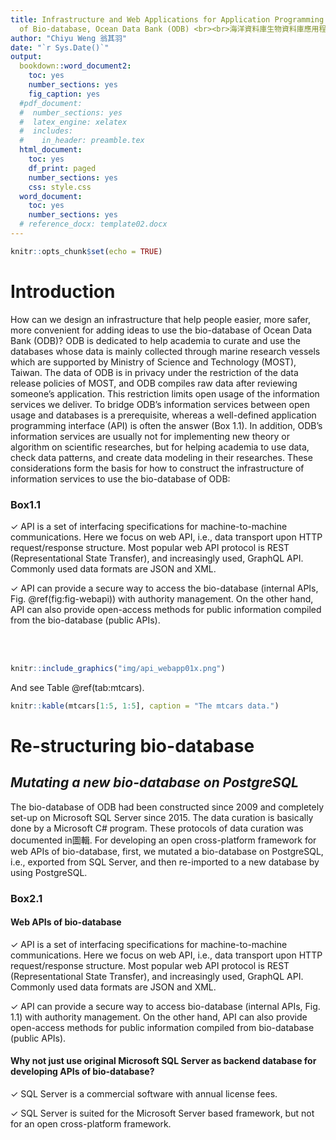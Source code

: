 ```yaml
---
title: Infrastructure and Web Applications for Application Programming Interface (API)
  of Bio-database, Ocean Data Bank (ODB) <br><br>海洋資料庫生物資料庫應用程式介面之基礎建構與網際網路應用
author: "Chiyu Weng 翁其羽"
date: "`r Sys.Date()`"
output:
  bookdown::word_document2:
    toc: yes
    number_sections: yes
    fig_caption: yes
  #pdf_document:
  #  number_sections: yes
  #  latex_engine: xelatex
  #  includes:
  #    in_header: preamble.tex
  html_document:
    toc: yes
    df_print: paged
    number_sections: yes
    css: style.css
  word_document:
    toc: yes
    number_sections: yes
  # reference_docx: template02.docx
---
```


```r
knitr::opts_chunk$set(echo = TRUE)

```

# Introduction

How can we design an infrastructure that help people easier, more safer, more convenient for adding ideas to use the bio-database of Ocean Data Bank (ODB)? ODB is dedicated to help academia to curate and use the databases whose data is mainly collected through marine research vessels which are supported by Ministry of Science and Technology (MOST), Taiwan. The data of ODB is in privacy under the restriction of the data release policies of MOST, and ODB compiles raw data after reviewing someone’s application. This restriction limits open usage of the information services we deliver. To bridge ODB’s information services between open usage and databases is a prerequisite, whereas a well-defined application programming interface (API) is often the answer (Box 1.1). In addition, ODB’s information services are usually not for implementing new theory or algorithm on scientific researches, but for helping academia to use data, check data patterns, and create data modeling in their researches. These considerations form the basis for how to construct the infrastructure of information services to use the bio-database of ODB:

::: {.infobox .note data-latex="note"}

### Box1.1 {-}

  &check; API is a set of interfacing specifications for machine-to-machine communications. Here we focus on web API, i.e., data transport upon HTTP request/response structure. Most popular web API protocol is REST (Representational State Transfer), and increasingly used, GraphQL API. Commonly used data formats are JSON and XML.

  &check; API can provide a secure way to access the bio-database (internal APIs, Fig. \@ref(fig:fig-webapi)) with authority management. On the other hand, API can also provide open-access methods for public information compiled from the bio-database (public APIs).

:::

<br><br>

```r
knitr::include_graphics("img/api_webapp01x.png")
```

And see Table \@ref(tab:mtcars).

```r
knitr::kable(mtcars[1:5, 1:5], caption = "The mtcars data.")
```


# **Re-structuring bio-database**

## *Mutating a new bio-database on PostgreSQL* 

The bio-database of ODB had been constructed since 2009 and completely set-up on Microsoft SQL Server since 2015. The data curation is basically done by a Microsoft C# program. These protocols of data curation was documented in圖輯. For developing an open cross-platform framework for web APIs of bio-database, first, we mutated a bio-database on PostgreSQL, i.e., exported from SQL Server, and then re-imported to a new database by using PostgreSQL.

::: {.infobox .note data-latex="note"}

### Box2.1 {-}

#### Web APIs of bio-database {-}

  &check; API is a set of interfacing specifications for machine-to-machine communications. Here we focus on web API, i.e., data transport upon HTTP request/response structure. Most popular web API protocol is REST (Representational State Transfer), and increasingly used, GraphQL API. Commonly used data formats are JSON and XML.

  &check; API can provide a secure way to access bio-database (internal APIs, Fig. 1.1) with authority management. On the other hand, API can also provide open-access methods for public information compiled from bio-database (public APIs).

#### Why not just use original Microsoft SQL Server as backend database for developing APIs of bio-database? {-}

  &check; SQL Server is a commercial software with annual license fees.

  &check; SQL Server is suited for the Microsoft Server based framework, but not for an open cross-platform framework.  

:::

